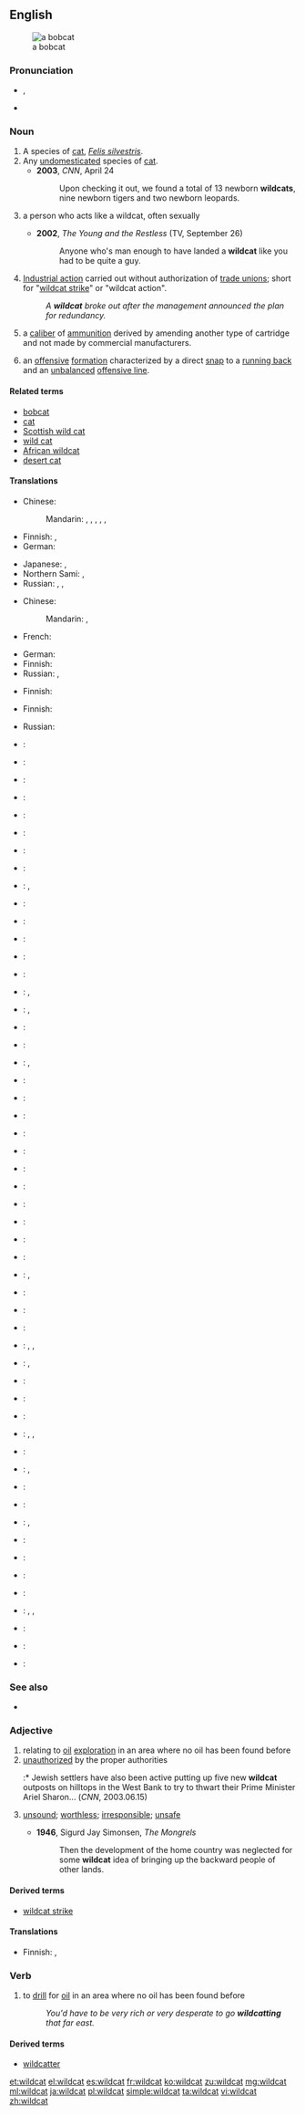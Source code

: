 ==English==
{{wikipedia}}
[[Image:Bobcatonwires.jpg|thumb|a bobcat]]

===Pronunciation===
* {{IPA|/ˈwaɪldˌkæt/}}, {{X-SAMPA|/"waIld%k{t/}}
* {{audio|en-us-wildcat.ogg|Audio (US)}}

===Noun===
{{en-noun|head=[[wild]][[cat]]}}

# A species of [[cat]], ''[[Felis silvestris]]''.
# Any [[undomesticated]] species of [[cat]].
#* '''2003''', ''CNN'', April 24
#*: Upon checking it out, we found a total of 13 newborn '''wildcats''', nine newborn tigers and two newborn leopards.
# {{figuratively}} a person who acts like a wildcat, often sexually
#* '''2002''', ''The Young and the Restless'' (TV, September 26)
#*: Anyone who's man enough to have landed a '''wildcat''' like you had to be quite a guy.
# [[industrial action|Industrial action]] carried out without authorization of [[trade union|trade unions]]; short for "[[wildcat strike]]" or "wildcat action".
#: ''A '''wildcat''' broke out after the management announced the plan for redundancy.''
# {{context|firearms}} a [[caliber]] of [[ammunition]] derived by amending another type of cartridge and not made by commercial manufacturers.
# {{American football}} an [[offense|offensive]] [[formation]] characterized by a direct [[snap]] to a [[running back]] and an [[unbalanced]] [[offensive line]].

====Related terms====
* [[bobcat]]
* [[cat]]
* [[Scottish wild cat]]
* [[wild cat]]
* [[African wildcat]]
* [[desert cat]]

====Translations====
{{trans-top|''Felis silvestris''}}
* Chinese:
*: Mandarin: {{t|cmn|斑貓|sc=Hani}}, {{t|cmn|斑猫|tr=bānmāo|sc=Hani}}, {{t|cmn|野貓|sc=Hani}}, {{t|cmn|野猫|tr=yěmāo|sc=Hani}}, {{t|cmn|山貓|sc=Hani}}, {{t|cmn|山猫|tr=shānmāo|sc=Hani}}
* Finnish: {{t-|fi|villikissa}}, {{t-|fi|metsäkissa}}
* German: {{t+|de|Wildkatze|f}}
{{trans-mid}}
* Japanese: {{t-|ja|ヤマネコ|tr=yamaneko|sc=Jpan}}, {{t-|ja|山猫|tr=やまねこ, yamaneko|sc=Jpan}}
* Northern Sami: {{tø|se|vildabussá}}, {{tø|se|meahccebussá}}
* Russian: {{t-|ru|лесная кошка|f|tr=lesnája kóška|sc=Cyrl}}, {{t-|ru|лесной кот|m|tr=lesnój kot|sc=Cyrl}}, {{t-|ru|дикая кошка|f|tr=díkaja kóška|sc=Cyrl}}
{{trans-bottom}}

{{trans-top|undomesticated cat}}
* Chinese:
*: Mandarin: {{t|cmn|野貓|sc=Hani}}, {{t|cmn|野猫|tr=yěmāo|sc=Hani}}
* French: {{t+|fr|chat sauvage|m}}
{{trans-mid}}
* German: {{t+|de|Wildkatze|f}}
* Finnish: {{t-|fi|villikissa}}
* Russian: {{t-|ru|дикая кошка|f|tr=díkaja kóška|sc=Cyrl}}, {{t-|ru|дикий кот|m|tr=díkij kot|sc=Cyrl}} {{qualifier|male}}
{{trans-bottom}}

{{trans-top|person who acts like a wildcat}}
* Finnish: {{t-|fi|villikissa}}
{{trans-mid}}
{{trans-bottom}}

{{trans-top|unauthorized industrial action}}
* Finnish: {{t+|fi|korpilakko}}
{{trans-mid}}
* Russian: {{t+|ru|скважина|f|tr=svážina|sc=Cyrl}} {{qualifier|пробурённая науга́д - no exact term exists}}
{{trans-bottom}}

{{ttbc-top|bobcat}}<!-- ??? -->
* {{ttbc|sq}}: {{t-|sq|macja e egër}}
* {{ttbc|eu}}: {{t-|eu|basakatu}}
* {{ttbc|be}}: {{t-|be|кошка лясная|sc=Cyrl}}
* {{ttbc|br}}: {{t-|br|kazh gouez}}
* {{ttbc|bg}}: {{t-|bg|дива котка|tr=[[diva kotka]]|sc=Cyrl}}
* {{ttbc|ca}}: {{t-|ca|gat salvatge}}
* {{ttbc|cs}}: {{t-|cs|kočka divoká}}
* {{ttbc|da}}: {{t-|da|vildkat}}
* {{ttbc|nl}}: {{t-|nl|wilde kat|f}}, {{t-|nl|wilde staking}}
* {{ttbc|eo}}: {{t-|eo|sovaĝa kato}}
* {{ttbc|et}}: {{t-|et|metskass}}
* {{ttbc|fo}}: {{t-|fo|villkøttur}}
* {{ttbc|fr}}: {{t+|fr|chat sauvage|m}}
* {{ttbc|fur}}: {{tø|fur|gjat salvadi}}
* {{ttbc|gl}}: {{t-|gl|gato bravo}}, {{t-|gl|gato montés}}
* {{ttbc|el}}: {{t+|el|αγριόγατα|f|tr=agriógata|sc=Grek}}, {{t+|el|αίλουρος|m|tr=aílouros|sc=Grek}}
* {{ttbc|hop}}: {{tø|hop|toho}}
* {{ttbc|hu}}: {{t+|hu|vadmacska}}
* {{ttbc|is}}: {{t+|is|villiköttur}}, {{t-|is|skógarköttur}}
* {{ttbc|id}}: {{t-|id|kucing liar}}
* {{ttbc|ga}}: {{t-|ga|cat fiáin eorpach}}
* {{ttbc|it}}: {{t-|it|gatto selvatico|m}}
* {{ttbc|ko}}: {{t+|ko|살쾡이|sc=Hang}}
* {{ttbc|lld}}: {{tø|lld|giat salvare}}
* {{ttbc|lv}}: {{t-|lv|karstgalvis?}}
{{trans-mid}}
* {{ttbc|lt}}: {{t-|lt|miškinė katė}}
* {{ttbc|dsb}}: {{tø|dsb|źiwa kocka}}
* {{ttbc|mk}}: {{t-|mk|дива мачка|tr=[[diva mačka]]|sc=Cyrl}}
* {{ttbc|mt}}: {{t-|mt|qattus salvaġġ}}
* {{ttbc|mrc}}: {{tø|mrc|mipukwimisish}}
* {{ttbc|no}}: {{t-|no|villkatt}}, {{t-|no|skogkatt}}
* {{ttbc|ood}}: {{tø|ood|mawith}}
* {{ttbc|oc}}: {{t-|oc|cat salvatge}}
* {{ttbc|pl}}: {{t+|pl|żbik}}
* {{ttbc|pt}}: {{t-|pt|gato-bravo|m}}, {{t-|pt|gato-selvagem|m}}, {{t-|pt|gato-montês|m}}
* {{ttbc|rom}}: {{tø|rom|divlio-murtano|m}}, {{tø|rom|divlio-mutsa|f}}
* {{ttbc|ro}}: {{t+|ro|pisică sălbatică}}
* {{ttbc|rm}}: {{t-|rm|giat selvadi}}
* {{ttbc|ru}}: {{t-|ru|кошка лесная|tr=koška lesnaja|sc=Cyrl}}
* {{ttbc|sc}}: {{t-|sc|gattu areste}}, {{t-|sc|gattu aresti}}, {{t-|sc|battu areste}}
* {{ttbc|gd}}: {{t-|gd|cat fiadhaich}}
* {{ttbc|sh}}: {{t-|sh|дивља мачка|sc=Cyrl}}, {{t-|sh|divlja mačka}}
* {{ttbc|sk}}: {{t-|sk|mačka divá}}
* {{ttbc|sl}}: {{t+|sl|divja mačka}}
* {{ttbc|es}}: {{t+|es|gato montés|m}}, {{t-|es|gato silvestre|m}}
* {{ttbc|sv}}: {{t-|sv|vildkatt|c}}
* {{ttbc|tr}}: {{t+|tr|yaban kedisi}}
* {{ttbc|uk}}: {{t-|uk|кіт лісовий|tr=[[kit lisovij]]|sc=Cyrl}}
* {{ttbc|hsb}}: {{t-|hsb|dźiwja kóčka}}
* {{ttbc|vo}}: {{qualifier|male or female}} {{t-|vo|natädakat}}, {{qualifier|male}} {{t-|vo|natädahikat}}, {{qualifier|female}} {{t-|vo|natädajikat}}
* {{ttbc|cy}}: {{t-|cy|cath wyllt}}
* {{ttbc|fy}}: {{t-|fy|wylde kat}}
* {{ttbc|wo}}: {{t+|wo|siiru|alt=siiru si}}
{{trans-bottom}}

===See also===
* {{projectlink|pedia|Wildcat formation}}

===Adjective===
{{en-adj|-}}

# relating to [[oil]] [[exploration]] in an area where no oil has been found before
# [[unauthorized]] by the proper authorities
#:* Jewish settlers have also been active putting up five new '''wildcat''' outposts on hilltops in the West Bank to try to thwart their Prime Minister Ariel Sharon... (''CNN'', 2003.06.15)
# {{dated}} [[unsound]]; [[worthless]]; [[irresponsible]]; [[unsafe]] <!--Webster 1913: "said to have been originally applied to the notes of an insolvent bank in Michigan upon which there was the figure of a panther" -->
#* '''1946''', Sigurd Jay Simonsen, ''The Mongrels''
#*: Then the development of the home country was neglected for some '''wildcat''' idea of bringing up the backward people of other lands.

====Derived terms====
* [[wildcat strike]]

====Translations====
{{trans-top|relating to oil exploration}}
{{trans-mid}}
{{trans-bottom}}

{{trans-top|unauthorized by the proper authorities}}
* Finnish: {{t+|fi|villi}}, {{t+|fi|luvaton}}
{{trans-mid}}
{{trans-bottom}}

===Verb===
{{en-verb|wildcat|t|ing}}

# to [[drill]] for [[oil]] in an area where no oil has been found before
#: ''You'd have to be very rich or very desperate to go '''wildcatting''' that far east.''

====Derived terms====
* [[wildcatter]]

[[et:wildcat]]
[[el:wildcat]]
[[es:wildcat]]
[[fr:wildcat]]
[[ko:wildcat]]
[[zu:wildcat]]
[[mg:wildcat]]
[[ml:wildcat]]
[[ja:wildcat]]
[[pl:wildcat]]
[[simple:wildcat]]
[[ta:wildcat]]
[[vi:wildcat]]
[[zh:wildcat]]